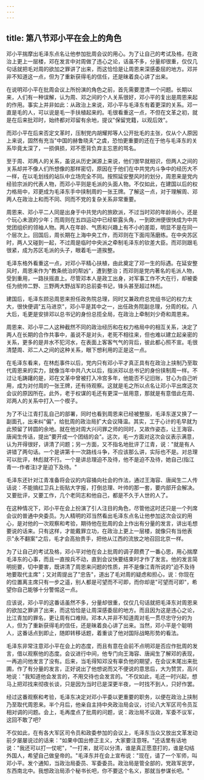 ```yaml
---
---
---
```

title: 第八节邓小平在会上的角色
---



邓小平揣摩出毛泽东点名让他参加批周会议的用心。为了让自己的考试及格，在政治上更上一层楼，邓在发言中对周做了违心之论，话虽不多，分量却很重，仅仅几句话就把毛对周的欲加之罪讲了出来，而这恰恰是让周恩来深感委屈的地方。邓并非不知道这一点，但为了重新获得毛的信任，还是昧着良心讲了出来。

在说明邓小平在批周会议上所扮演的角色之前，首先需要澄清一个问题。长期以来，人们有一种误解，认为周、邓之间的个人关系很好，邓小平的复出是周恩来起的作用。事实上并非如此：从政治上来说，邓小平与毛泽东有着更深的关系。邓一直是毛的人，可以说是毛一手扶植起来的。毛很看重这一点，不但在文革之初，就是在后来批邓时，始终都对邓留有余地，提议"保留党籍，以观后效"。

而邓小平在后来否定文革时，压制党内胡耀邦等人公开批毛的主张，仅从个人原因上来说，固然有充当"中国的赫鲁晓夫"之虞，恐怕更重要的还在于他与毛泽东的关系毕竟太深了，一损俱损，邓不愿背负弃主忘恩的骂名。

至于周、邓两人的关系，虽说从历史渊源上来说，他们很早就相识，但两人之间的关系却并不像人们所想像的那样密切，原因在于他们在中共党内斗争中的经历大不一样，在以毛划线的站队中立场完全不同。按照延安整风时的划分，周恩来是党内经验宗派的代表人物，而邓小平则是毛派的头面人物。不仅如此，在建国以后的权力格局中，邓更成为毛泽东手中挟制周的一张王牌。了解这一点，对于理解周、邓两人在政治上和而不同、同而不党的复杂关系非常重要。

周恩来、邓小平二人同是出身于中共党内的旅欧派，不过当时邓的年龄尚小，还是个玩心未泯的少年；而周则在五四运动中已经崭露头角，一到欧洲便很快成为中共党团组织的领袖人物。两人在年龄、气质和兴趣上有不小的差距，明显不是在同一个层次上。回国后，周长期在上海中央工作，而邓则在下面闯荡磨练。在中央苏区时，两人又碰到一起，不过周是临时中央派之牵制毛泽东的钦差大臣。而邓则跟毛很紧，成为苏区毛派的头子，眼着毛一道挨整。

毛泽东格外看重这一点，对邓小平精心扶植，由此奠定了邓一生的际遇。在延安整风时，周恩来作为"教条统治的帮凶"，遭到整治；而邓则是党内著名的毛派人物，受到重用，一路扶摇直上。尽管邓本人是政工出身，对军事工作不大在行，却被委任为统帅二野、三野两大野战军的总前委书记，锋头甚至超过林彪。

建国后，毛泽东顾忌周恩来担任政务院总理，同时又兼政府总党组书记的权力太大，很快便调"五马进京"，邓小平是其中之一，出任政务院副总理，分周的权。八大后，毛更是安排邓以总书记的身份总揽全局，在政治上牵制刘少奇和周恩来。

周恩来、邓小平二人这种截然不同的政治经历和在权力格局中的相互关系，决定了两人在长期的合作共事中，虽说不是对头，老死不相往来，但也难以建立起亲密的关系，更多的是井水不犯河水，在表面上客客气气的背后，彼此都心照不宣。毛很清楚周、邓二人之间的这种关系，眼下想利用的正是这一点。

在毛泽东看来，在林彪事件以后，党内只有邓小平才真正具有在政治上挟制乃至取代周恩来的实力，就像当年中共八大以后，指派邓以总书记的身份挟制周一样。不过让毛踌躇的是，邓在文革中曾被打入冷宫多年，他能否不记旧账，甘心为自己听用，成为对付周的一张王牌，还有待观察。这就是毛之所以点名让邓小平出席这次会议的原因所在。此外，老于权谋的毛还有更深一层用意，那就是有意借此在周、邓两人的关系中打入一个楔子。

为了不让江青打乱自己的部署，同时也看到周恩来已经被整服，毛泽东遂又换了一副面孔，出来纠"偏"，给批周的政治局扩大会议降温。其实，工于心计的毛早就为此预留了转圆的余地。就在他对周大兴问罪之师的同时，又故作姿态，让王海容、唐闻生传话，提出"要开成一个团结的会"。这次，毛一方面对这次会议表示满意，认为开得很好，讲清了问题；另一方面，又不指名地批评了江青，说："就是有人讲错了两句话。一个是讲第十一次路线斗争，不应该那么讲，实际也不是。对总理可以批评，林彪就不行。一个是讲总理迫不及待，他不是迫不及待，她自己(指江青一-作者注)才是迫下及待。"

毛泽东还针对江青准备将会议的内容捅向社会的作法，通过王海容、唐闻生二人传话说：不能搞红卫兵上街贴大字报，打倒总理、叶帅的那一套，要内部开会解决。又要批评，又要工作，几个老同志和他自己，都是不久于人世的人了。

在这种情况下，邓小平在会上扮演了引人注目的角色，尽管他这时还只是一个列席会议的普通中央委员。为人精明的邓当然看出毛泽东点名让他参加这次会议的用心，是对他的一次观察和考验，期待他在批周的会上作出有分量的发言，讲出毛想要说的话来。只有这样，才能戴罪立功，在政治上更上一层楼，就像只有当他表示"永不翻案"之后，毛才会高抬贵手，把他从江西的流放之地召回北京一样。

为了让自己的考试及格，邓小平对他在会上批周的调子颇费了一番心思，用心揣摩毛泽东的心事，而且一直按兵不动，直到会议快要结束时才作了发言。他的发言简明扼要，切中要害，既讲清了周恩来问题的性质，并不是像江青所说的"迫不及待地要取代主席"；又对周提出了"忠告"，道出了毛对周的疑虑和担心，说：你现在的位置离主席只有一步之遥，别人都是可望而不可即，而你却是"可望而可即"，希望你自己能够十分警惕这一点。

应该说，邓小平的这番话虽然不多，分量却很重，仅仅几句话就把毛泽东对周恩来的欲加之罪讲了出来，而这恰恰是让周深感委屈的地方。而且因为这是违心之论，比江青加的罪名，更让周有口难辩。邓本人并非不知道周对毛一贯尽忠守分的为人，但为了重新获得毛的信任，还是昧着良心讲了出来。当然，邓小平是个聪明人，这番话点到即止，随即转移话题，着重谈了他对国际战略形势的看法。

毛泽东非常注意邓小平在会上的态度，而且有意在会前不点明邓是否应作批周的发言，借以观察他的态度。会议进行中间，他专门向王海容、唐闻生了解邓的表现，一再追问他发言了没有。后来，当毛得知邓没有辜负他的期望，在会议末尾出来批圃，作了有分量的发言，正好说出了他想说而又不便说的意思后，大为赞赏，高兴地说："我知道他会发言的，不用交待也会发言的。"不仅如此，毛还一时兴起，想马上把邓找来彻夜长谈，只是因为当时已是深更半夜，一时找不到人，只好作罢。

经过这番观察和考验，毛泽东决定对邓小平委以更重要的职务，以便在政治上挟制乃至取代周恩来。半个月后，他亲自主持中央政治局会议，讨论八大军区司令员互相对调的问题。会上，毛再度点了批周的问题，说：政治局不议政，军委不议军，这回不敢了吧?

不仅如此，在有各大军区司令员和政委参加的会议上，毛泽东当众又放出文革发动前夕屡屡说过的话来："如果中国出修正主义，大家要注意呀。"还话里有话地说："我还可以打一仗呢"，"一打来，就可以分清，谁是真正愿意打的，谁是勾结外国人，希望自己做皇帝的。"毛泽东并在会上宣布说："现在，请了一个军师，叫邓小平。发个通知，当政治局委员、军委委员。政治局是管全部的，党政军民学，东西南北中。我想政治局添个秘书长吧，你不要这个名义，那就当参谋长吧。"